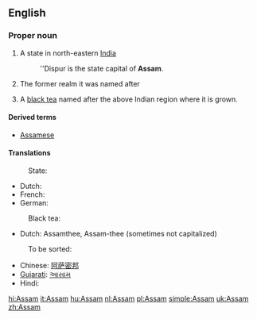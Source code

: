 {{wikipedia}}
==English==

===Proper noun===
{{en-proper noun}}

# A state in north-eastern [[India]]
#: ''Dispur is the state capital of '''Assam'''.
# {{history}} The former realm it was named after
# A [[black tea]] named after the above Indian region where it is grown.
{{wikipedia|Assam tea}}

====Derived terms====
* [[Assamese]]

====Translations====
: State:
* Dutch: {{t+|nl|Assam|n}}
* French: {{t-|fr|Assam|n}}
* German: {{t-|de|Assam|n}}

: Black tea:
* Dutch: Assamthee, Assam-thee (sometimes not capitalized)

: To be sorted:
* Chinese: [[阿萨密邦]]
* [[Gujarati]]: [[આસામ]]
* Hindi: {{t-|hi|आसाम|xs=Hindi}}

{{anagrams:en/aamss}}
[[hi:Assam]]
[[it:Assam]]
[[hu:Assam]]
[[nl:Assam]]
[[pl:Assam]]
[[simple:Assam]]
[[uk:Assam]]
[[zh:Assam]]